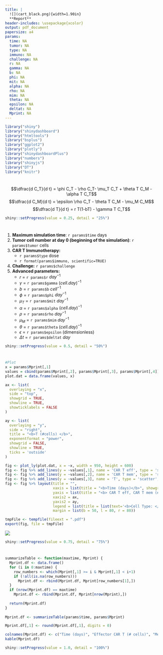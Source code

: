 ```yaml
---
title: |
  ![](cart_black.png){width=1.90in}  
  **Report**
header-includes: \usepackage{xcolor}
output: pdf_document
papersize: a4
params:
  time: NA
  tumor: NA
  type: NA
  immuno: NA
  challenge: NA
  r: NA
  gamma: NA
  b: NA
  phi: NA
  mit: NA
  alpha: NA
  rho: NA
  mim: NA
  theta: NA
  epsilon: NA
  deltat: NA
  Mprint: NA
---
```


```r
library("shiny")
library("shinydashboard")
library("htmltools")
library("bsplus")
library("ggplot2")
library("plotly")
library("shinydashboardPlus")
library("numbers")
library("shinyjs")
library("DT")
library("knitr")
```

# **\textcolor{blue}{Simulated mathematical model}**

$$\dfrac{d C_T}{d t} = \phi C_T - \rho C_T- \mu_T C_T + \theta T C_M - \alpha T C_T$$
$$\dfrac{d C_M}{d t} = \epsilon \rho  C_T - \theta T C_M - \mu_M C_M$$
$$\dfrac{d T}{d t} = r T(1-bT)  - \gamma T C_T$$

```r
shiny::setProgress(value = 0.25, detail = "25%")
```

# **\textcolor{blue}{Setup parameters}**

1. **Maximum simulation time**: `r params$time` days
2. **Tumor cell number at day 0 (beginning of the simulation)**: `r params$tumor` cells
3. **CAR T Immunotherapy:**
    * `r params$type` dose
    * `r format(params$immuno, scientific=TRUE)`
4. **Challenge:** `r params$challenge`
5. **Advanced parameters:**
    * $r$ = `r params$r` $day^{-1}$
    * $\gamma$ = `r params$gamma` $(cell.day)^{-1}$
    * $b$ = `r params$b` $cell^{-1}$
    * $\phi$ = `r params$phi` $day^{-1}$
    * $\mu_T$ = `r params$mit` $day^{-1}$
    * $\alpha$ = `r params$alpha` $(cell.day)^{-1}$
    * $\rho$ = `r params$rho` $day^{-1}$
    * $\mu_M$ = `r params$mim` $day^{-1}$
    * $\theta$ = `r params$theta` $(cell.day)^{-1}$
    * $\epsilon$ = `r params$epsilon` (dimensionless)
    * $\Delta t$ = `r params$deltat` $day$
    
```r
shiny::setProgress(value = 0.5, detail = "50%")
```
  
# **\textcolor{blue}{Graphic}**

```r
#Plot
x = params$Mprint[,1]
values = cbind(params$Mprint[,2], params$Mprint[,3], params$Mprint[,4])
plot.dat = data.frame(values, x)

ax <- list(
  overlaying = "x",
  side = "top",
  showgrid = TRUE,
  showline = TRUE,
  showticklabels = FALSE
)

ay <- list(
  overlaying = "y",
  side = "right",
  title = "<b>T (#cells) </b>",
  exponentformat = "power",
  showgrid = FALSE,
  showline = TRUE,
  ticks = 'outside'
)

fig <- plot_ly(plot.dat, x = ~x, width = 950, height = 600)
fig <- fig %>% add_lines(y = ~values[,1], name = 'CAR T eff', type = 'scatter', mode = 'lines', line = list(color = 'forestgreen', width=2))
fig <- fig %>% add_lines(y = ~values[,2], name = 'CAR T mem', type = 'scatter', mode = 'lines', line = list(color = 'blue', width=2))
fig <- fig %>% add_lines(y = ~values[,3], name = 'T', type = 'scatter', mode = 'lines', line = list(color = 'red', width=2), xaxis = 'x2', yaxis = 'y2')
fig <- fig %>% layout(title = "",
                      xaxis = list(title = "<b>Time (days)</b>", showgrid = TRUE, showline = TRUE),
                      yaxis = list(title = "<b> CAR T eff, CAR T mem (#cells) </b>", exponentformat = "power", showgrid = TRUE, showline = TRUE, ticks = 'outside'),
                      xaxis2 = ax,
                      yaxis2 = ay,
                      legend = list(title = list(text='<b>Cell Type: </b>'), orientation = 'h', x = 0.0, y = 1.1),
                      margin = list(b = 50, l = 80, r = 80))

tmpFile <- tempfile(fileext = ".pdf")
export(fig, file = tmpFile)
```

![](`r tmpFile`)

```r
shiny::setProgress(value = 0.75, detail = "75%")
```

# **\textcolor{blue}{Summarized table}**

```r
summarizeTable <- function(maxtime, Mprint) {
  Mprint.df <- data.frame()
  for (i in 0:maxtime) {
    row_numbers <- which(Mprint[,1] >= i & Mprint[,1] < i+1)
    if (!all(is.na(row_numbers)))
      Mprint.df <- rbind(Mprint.df, Mprint[row_numbers[1],])
  }
  if (nrow(Mprint.df) == maxtime)
    Mprint.df <- rbind(Mprint.df, Mprint[nrow(Mprint),])
  
  return(Mprint.df)
}
    
Mprint.df <- summarizeTable(params$time, params$Mprint)

Mprint.df[,1] <- round(Mprint.df[,1], digits = 0)

colnames(Mprint.df) <- c("Time (days)", "Effector CAR T (# cells)", "Memory CAR T (# cells)", "Tumor (# cells)")
kable(Mprint.df)
```

```r
shiny::setProgress(value = 1.0, detail = "100%")
```